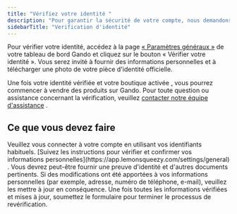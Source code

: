 ```yaml
---
title: "Vérifiez votre identité "
description: "Pour garantir la sécurité de votre compte, nous demandons de vérifier votre identité avant de pouvoir récéptionner ses fonds."
sidebarTitle: "Verification d'identité"
---
```


Pour vérifier votre identité, accédez à la page [« Paramètres généraux »](https://app.lemonsqueezy.com/settings/general) de votre tableau de bord Gando et cliquez sur le bouton « Vérifier votre identité ». Vous serez invité à fournir des informations personnelles et à télécharger une photo de votre pièce d'identité officielle.

Une fois votre identité vérifiée et votre boutique activée [,](https://docs.lemonsqueezy.com/help/getting-started/activate-your-store) vous pourrez commencer à vendre des produits sur Gando. Pour toute question ou assistance concernant la vérification, veuillez [contacter notre équipe d'assistance](https://www.lemonsqueezy.com/help) .

## Ce que vous devez faire

<Steps>
  <Step title="Connectez-vous à votre compte" iconType="solid" titleSize="h3">
    Veuillez vous connecter à votre compte en utilisant vos identifiants habituels.
  </Step>
  <Step title="New Vérifiez vos informations" titleSize="h3">
    [Suivez les instructions pour vérifier et confirmer vos informations personnelles](https://app.lemonsqueezy.com/settings/general) . Vous devrez peut-être fournir une preuve d'identité et d'autres documents pertinents.
  </Step>
  <Step title="Mettre à jour toutes les modifications" titleSize="h3">
    Si des modifications ont été apportées à vos informations personnelles (par exemple, adresse, numéro de téléphone, e-mail), veuillez les mettre à jour en conséquence.
  </Step>
  <Step title="Vérification complète" titleSize="h3">
    Une fois toutes les informations vérifiées et mises à jour, soumettez le formulaire pour terminer le processus de revérification.
  </Step>
</Steps>